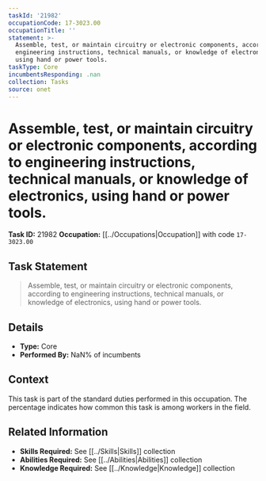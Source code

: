 ```yaml
---
taskId: '21982'
occupationCode: 17-3023.00
occupationTitle: ''
statement: >-
  Assemble, test, or maintain circuitry or electronic components, according to
  engineering instructions, technical manuals, or knowledge of electronics,
  using hand or power tools.
taskType: Core
incumbentsResponding: .nan
collection: Tasks
source: onet
---
```

# Assemble, test, or maintain circuitry or electronic components, according to engineering instructions, technical manuals, or knowledge of electronics, using hand or power tools.

**Task ID:** 21982
**Occupation:** [[../Occupations|Occupation]] with code `17-3023.00`

## Task Statement

> Assemble, test, or maintain circuitry or electronic components, according to engineering instructions, technical manuals, or knowledge of electronics, using hand or power tools.

## Details

- **Type:** Core
- **Performed By:** NaN% of incumbents

## Context

This task is part of the standard duties performed in this occupation. The percentage indicates how common this task is among workers in the field.

## Related Information

- **Skills Required:** See [[../Skills|Skills]] collection
- **Abilities Required:** See [[../Abilities|Abilities]] collection
- **Knowledge Required:** See [[../Knowledge|Knowledge]] collection
